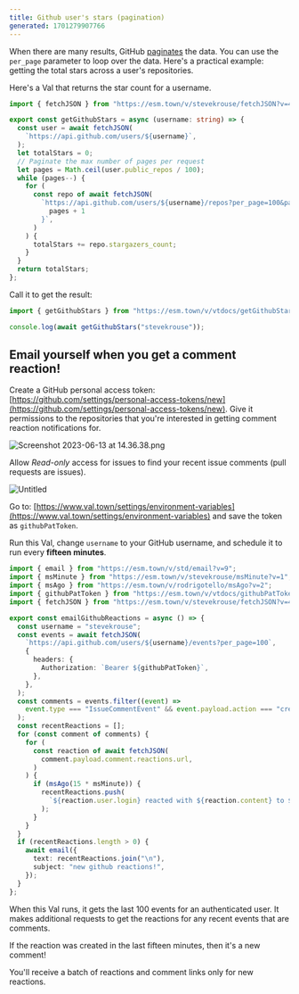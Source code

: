 ```yaml
---
title: Github user's stars (pagination)
generated: 1701279907766
---
```


When there are many results, GitHub
[paginates](https://docs.github.com/en/rest/guides/using-pagination-in-the-rest-api?apiVersion=2022-11-28#about-pagination)
the data. You can use the `per_page` parameter to loop over the data. Here's a
practical example: getting the total stars across a user's repositories.

Here's a Val that returns the star count for a username.

```ts title="@vtdocs/getGithubStars" val
import { fetchJSON } from "https://esm.town/v/stevekrouse/fetchJSON?v=41";

export const getGithubStars = async (username: string) => {
  const user = await fetchJSON(
    `https://api.github.com/users/${username}`,
  );
  let totalStars = 0;
  // Paginate the max number of pages per request
  let pages = Math.ceil(user.public_repos / 100);
  while (pages--) {
    for (
      const repo of await fetchJSON(
        `https://api.github.com/users/${username}/repos?per_page=100&page=${
          pages + 1
        }`,
      )
    ) {
      totalStars += repo.stargazers_count;
    }
  }
  return totalStars;
};
```

Call it to get the result:

```ts title="Usage of @vtdocs/getGithubStars" val
import { getGithubStars } from "https://esm.town/v/vtdocs/getGithubStars";

console.log(await getGithubStars("stevekrouse"));
```

## Email yourself when you get a comment reaction!

Create a GitHub personal access token:
[https://github.com/settings/personal-access-tokens/new](https://github.com/settings/personal-access-tokens/new).
Give it permissions to the repositories that you're interested in getting
comment reaction notifications for.

![Screenshot 2023-06-13 at 14.36.38.png](./github-users-stars-pagination/screenshot_2023-06-13_at_143638.png)

Allow _Read-only_ access for issues to find your recent issue comments (pull
requests are issues).

![Untitled](./github-users-stars-pagination/untitled.png)

Go to:
[https://www.val.town/settings/environment-variables](https://www.val.town/settings/environment-variables)
and save the token as `githubPatToken`.

Run this Val, change `username` to your GitHub username, and schedule it to run
every **fifteen minutes**.

```ts title="Every 15 minutes" val
import { email } from "https://esm.town/v/std/email?v=9";
import { msMinute } from "https://esm.town/v/stevekrouse/msMinute?v=1";
import { msAgo } from "https://esm.town/v/rodrigotello/msAgo?v=2";
import { githubPatToken } from "https://esm.town/v/vtdocs/githubPatToken";
import { fetchJSON } from "https://esm.town/v/stevekrouse/fetchJSON?v=41";

export const emailGithubReactions = async () => {
  const username = "stevekrouse";
  const events = await fetchJSON(
    `https://api.github.com/users/${username}/events?per_page=100`,
    {
      headers: {
        Authorization: `Bearer ${githubPatToken}`,
      },
    },
  );
  const comments = events.filter((event) =>
    event.type === "IssueCommentEvent" && event.payload.action === "created"
  );
  const recentReactions = [];
  for (const comment of comments) {
    for (
      const reaction of await fetchJSON(
        comment.payload.comment.reactions.url,
      )
    ) {
      if (msAgo(15 * msMinute)) {
        recentReactions.push(
          `${reaction.user.login} reacted with ${reaction.content} to ${comment.payload.comment.html_url}`,
        );
      }
    }
  }
  if (recentReactions.length > 0) {
    await email({
      text: recentReactions.join("\n"),
      subject: "new github reactions!",
    });
  }
};
```

When this Val runs, it gets the last 100 events for an authenticated user. It
makes additional requests to get the reactions for any recent events that are
comments.

If the reaction was created in the last fifteen minutes, then it's a new
comment!

You'll receive a batch of reactions and comment links only for new reactions.
